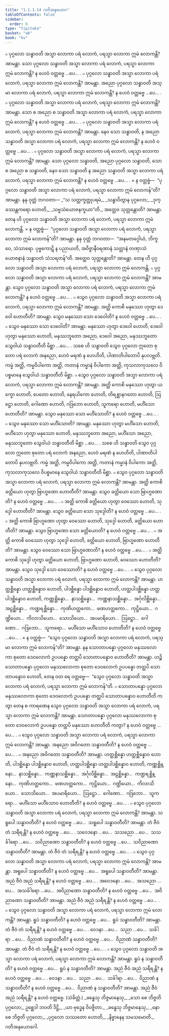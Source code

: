 ```yaml
---
title: "1.1.1.14 ဂတိအနုယောဂ"
tableOfContents: false
sidebar:
  order: 6
type: "tipitaka"
basket: "ab"
book: "kv"
---
```



<DynamicBreadcrumb />

<Division number="69" book="kv">

<Paragraph number="175" book="kv">
๐ ပုဂ္ဂလော သန္ဓာဝတိ အသ္မာ လောကာ ပရံ လောကံ, ပရသ္မာ လောကာ ဣမံ လောကန္တိ? အာမန္တာ. သော ပုဂ္ဂလော သန္ဓာဝတိ အသ္မာ လောကာ ပရံ လောကံ, ပရသ္မာ လောကာ ဣမံ လောကန္တိ? န ဟေဝံ ဝတ္တဗ္ဗေ …ပေ… .
</Paragraph>

</Division>
<Division number="70" book="kv">

<Paragraph number="176" book="kv">
๐ ပုဂ္ဂလော သန္ဓာဝတိ အသ္မာ လောကာ ပရံ လောကံ, ပရသ္မာ လောကာ ဣမံ လောကန္တိ? အာမန္တာ. အညော ပုဂ္ဂလော သန္ဓာဝတိ အသ္မာ လောကာ ပရံ လောကံ, ပရသ္မာ လောကာ ဣမံ လောကန္တိ? န ဟေဝံ ဝတ္တဗ္ဗေ …ပေ… .
</Paragraph>

</Division>
<Division number="71" book="kv">

<Paragraph number="177" book="kv">
๐ ပုဂ္ဂလော သန္ဓာဝတိ အသ္မာ လောကာ ပရံ လောကံ, ပရသ္မာ လောကာ ဣမံ လောကန္တိ? အာမန္တာ. သော စ အညော စ သန္ဓာဝတိ အသ္မာ လောကာ ပရံ လောကံ, ပရသ္မာ လောကာ ဣမံ လောကန္တိ? န ဟေဝံ ဝတ္တဗ္ဗေ …ပေ… .
</Paragraph>

</Division>
<Division number="72" book="kv">

<Paragraph number="178" book="kv">
๐ ပုဂ္ဂလော သန္ဓာဝတိ အသ္မာ လောကာ ပရံ လောကံ, ပရသ္မာ လောကာ ဣမံ လောကန္တိ? အာမန္တာ. နေဝ သော သန္ဓာဝတိ, န အညော သန္ဓာဝတိ အသ္မာ လောကာ ပရံ လောကံ, ပရသ္မာ လောကာ ဣမံ လောကန္တိ? န ဟေဝံ ဝတ္တဗ္ဗေ …ပေ… .
</Paragraph>

</Division>
<Division number="73" book="kv">

<Paragraph number="179" book="kv">
๐ ပုဂ္ဂလော သန္ဓာဝတိ အသ္မာ လောကာ ပရံ လောကံ, ပရသ္မာ လောကာ ဣမံ လောကန္တိ? အာမန္တာ. သော ပုဂ္ဂလော သန္ဓာဝတိ, အညော ပုဂ္ဂလော သန္ဓာဝတိ, သော စ အညော စ သန္ဓာဝတိ, နေဝ သော သန္ဓာဝတိ န အညော သန္ဓာဝတိ အသ္မာ လောကာ ပရံ လောကံ, ပရသ္မာ လောကာ ဣမံ လောကန္တိ? န ဟေဝံ ဝတ္တဗ္ဗေ …ပေ… .
</Paragraph>

</Division>
<Division number="74" book="kv">

<Paragraph number="180" book="kv">
× န ဝတ္တဗ္ဗံ—  “ပုဂ္ဂလော သန္ဓာဝတိ အသ္မာ လောကာ ပရံ လောကံ, ပရသ္မာ လောကာ ဣမံ လောကန်”တိ? အာမန္တာ. နနု ဝုတ္တံ ဘဂဝတာ—
</Paragraph>

<Paragraph number="181" type="verses" book="kv">
_“သ သတ္တက္ခတ္တုပရမံ,_  
_သန္ဓာဝိတွာန ပုဂ္ဂလော;_  
_ဒုက္ခဿန္တကရော ဟောတိ,_  
_သဗ္ဗသံယောဇနက္ခယာ”တိ._  

</Paragraph>

<Paragraph number="182" book="kv">
အတ္ထေဝ သုတ္တန္တောတိ? အာမန္တာ. တေန ဟိ ပုဂ္ဂလော သန္ဓာဝတိ အသ္မာ လောကာ ပရံ လောကံ, ပရသ္မာ လောကာ ဣမံ လောကန္တိ.
</Paragraph>

</Division>
<Division number="75" book="kv">

<Paragraph number="183" book="kv">
× န ဝတ္တဗ္ဗံ—  “ပုဂ္ဂလော သန္ဓာဝတိ အသ္မာ လောကာ ပရံ လောကံ, ပရသ္မာ လောကာ ဣမံ လောကန်”တိ? အာမန္တာ. နနု ဝုတ္တံ ဘဂဝတာ—  “အနမတဂ္ဂေါယံ, ဘိက္ခဝေ, သံသာရော. ပုဗ္ဗကောဋိ န ပညာယတိ, အဝိဇ္ဇာနီဝရဏာနံ သတ္တာနံ တဏှာသံယောဇနာနံ သန္ဓာဝတံ သံသရတန်”တိ. အတ္ထေဝ သုတ္တန္တောတိ? အာမန္တာ. တေန ဟိ ပုဂ္ဂလော သန္ဓာဝတိ အသ္မာ လောကာ ပရံ လောကံ, ပရသ္မာ လောကာ ဣမံ လောကန္တိ.
</Paragraph>

</Division>
<Division number="76" book="kv">

<Paragraph number="184" book="kv">
๐ ပုဂ္ဂလော သန္ဓာဝတိ အသ္မာ လောကာ ပရံ လောကံ, ပရသ္မာ လောကာ ဣမံ လောကန္တိ? အာမန္တာ. သွေဝ ပုဂ္ဂလော သန္ဓာဝတိ အသ္မာ လောကာ ပရံ လောကံ, ပရသ္မာ လောကာ ဣမံ လောကန္တိ? န ဟေဝံ ဝတ္တဗ္ဗေ …ပေ… .
</Paragraph>

</Division>
<Division number="77" book="kv">

<Paragraph number="185" book="kv">
๐ သွေဝ ပုဂ္ဂလော သန္ဓာဝတိ အသ္မာ လောကာ ပရံ လောကံ, ပရသ္မာ လောကာ ဣမံ လောကန္တိ? အာမန္တာ. အတ္ထိ ကောစိ မနုဿော ဟုတွာ ဒေဝေါ ဟောတီတိ? အာမန္တာ. သွေဝ မနုဿော သော ဒေဝေါတိ? န ဟေဝံ ဝတ္တဗ္ဗေ …ပေ… .
</Paragraph>

</Division>
<Division number="78" book="kv">

<Paragraph number="186" book="kv">
๐ သွေဝ မနုဿော သော ဒေဝေါတိ? အာမန္တာ. မနုဿော ဟုတွာ ဒေဝေါ ဟောတိ, ဒေဝေါ ဟုတွာ မနုဿော ဟောတိ, မနုဿဘူတော အညော, ဒေဝေါ အညော, မနုဿဘူတော သွေဝါယံ သန္ဓာဝတီတိ မိစ္ဆာ …ပေ… .
</Paragraph>

<Paragraph number="187" book="kv">
သစေ ဟိ သန္ဓာဝတိ သွေဝ ပုဂ္ဂလော ဣတော စုတော ပရံ လောကံ အနညော, ဟေဝံ မရဏံ န ဟေဟိတိ, ပါဏာတိပါတောပိ နုပလဗ္ဘတိ. ကမ္မံ အတ္ထိ, ကမ္မဝိပါကော အတ္ထိ, ကတာနံ ကမ္မာနံ ဝိပါကော အတ္ထိ, ကုသလာကုသလေ ဝိပစ္စမာနေ သွေဝါယံ သန္ဓာဝတီတိ မိစ္ဆာ.
</Paragraph>

</Division>
<Division number="79" book="kv">

<Paragraph number="188" book="kv">
๐ သွေဝ ပုဂ္ဂလော သန္ဓာဝတိ အသ္မာ လောကာ ပရံ လောကံ, ပရသ္မာ လောကာ ဣမံ လောကန္တိ? အာမန္တာ. အတ္ထိ ကောစိ မနုဿော ဟုတွာ ယက္ခော ဟောတိ, ပေတော ဟောတိ, နေရယိကော ဟောတိ, တိရစ္ဆာနဂတော ဟောတိ, ဩဋ္ဌော ဟောတိ, ဂေါဏော ဟောတိ, ဂဒြဘော ဟောတိ, သူကရော ဟောတိ, မဟိံသော ဟောတီတိ? အာမန္တာ. သွေဝ မနုဿော သော မဟိံသောတိ? န ဟေဝံ ဝတ္တဗ္ဗေ …ပေ… .
</Paragraph>

</Division>
<Division number="80" book="kv">

<Paragraph number="189" book="kv">
๐ သွေဝ မနုဿော သော မဟိံသောတိ? အာမန္တာ. မနုဿော ဟုတွာ မဟိံသော ဟောတိ, မဟိံသော ဟုတွာ မနုဿော ဟောတိ, မနုဿဘူတော အညော, မဟိံသော အညော, မနုဿဘူတော သွေဝါယံ သန္ဓာဝတီတိ မိစ္ဆာ …ပေ… .
</Paragraph>

<Paragraph number="190" book="kv">
သစေ ဟိ သန္ဓာဝတိ သွေဝ ပုဂ္ဂလော ဣတော စုတော ပရံ လောကံ အနညော, ဟေဝံ မရဏံ န ဟေဟိတိ, ပါဏာတိပါတောပိ နုပလဗ္ဘတိ. ကမ္မံ အတ္ထိ, ကမ္မဝိပါကော အတ္ထိ, ကတာနံ ကမ္မာနံ ဝိပါကော အတ္ထိ, ကုသလာကုသလေ ဝိပစ္စမာနေ သွေဝါယံ သန္ဓာဝတီတိ မိစ္ဆာ.
</Paragraph>

</Division>
<Division number="81" book="kv">

<Paragraph number="191" book="kv">
๐ သွေဝ ပုဂ္ဂလော သန္ဓာဝတိ အသ္မာ လောကာ ပရံ လောကံ, ပရသ္မာ လောကာ ဣမံ လောကန္တိ? အာမန္တာ. အတ္ထိ ကောစိ ခတ္တိယော ဟုတွာ ဗြာဟ္မဏော ဟောတီတိ? အာမန္တာ. သွေဝ ခတ္တိယော သော ဗြာဟ္မဏောတိ? န ဟေဝံ ဝတ္တဗ္ဗေ …ပေ… .
</Paragraph>

</Division>
<Division number="82" book="kv">

<Paragraph number="192" book="kv">
๐ အတ္ထိ ကောစိ ခတ္တိယော ဟုတွာ ဝေဿော ဟောတိ, သုဒ္ဒေါ ဟောတီတိ? အာမန္တာ. သွေဝ ခတ္တိယော သော သုဒ္ဒေါတိ? န ဟေဝံ ဝတ္တဗ္ဗေ …ပေ… .
</Paragraph>

</Division>
<Division number="83" book="kv">

<Paragraph number="193" book="kv">
๐ အတ္ထိ ကောစိ ဗြာဟ္မဏော ဟုတွာ ဝေဿော ဟောတိ, သုဒ္ဒေါ ဟောတိ, ခတ္တိယော ဟောတီတိ? အာမန္တာ. သွေဝ ဗြာဟ္မဏော သော ခတ္တိယောတိ? န ဟေဝံ ဝတ္တဗ္ဗေ …ပေ… .
</Paragraph>

</Division>
<Division number="84" book="kv">

<Paragraph number="194" book="kv">
๐ အတ္ထိ ကောစိ ဝေဿော ဟုတွာ သုဒ္ဒေါ ဟောတိ, ခတ္တိယော ဟောတိ, ဗြာဟ္မဏော ဟောတီတိ? အာမန္တာ. သွေဝ ဝေဿော သော ဗြာဟ္မဏောတိ? န ဟေဝံ ဝတ္တဗ္ဗေ …ပေ… .
</Paragraph>

</Division>
<Division number="85" book="kv">

<Paragraph number="195" book="kv">
๐ အတ္ထိ ကောစိ သုဒ္ဒေါ ဟုတွာ ခတ္တိယော ဟောတိ, ဗြာဟ္မဏော ဟောတိ, ဝေဿော ဟောတီတိ? အာမန္တာ. သွေဝ သုဒ္ဒေါ သော ဝေဿောတိ? န ဟေဝံ ဝတ္တဗ္ဗေ …ပေ… .
</Paragraph>

</Division>
<Division number="86" book="kv">

<Paragraph number="196" book="kv">
๐ သွေဝ ပုဂ္ဂလော သန္ဓာဝတိ အသ္မာ လောကာ ပရံ လောကံ, ပရသ္မာ လောကာ ဣမံ လောကန္တိ? အာမန္တာ. ဟတ္ထစ္ဆိန္နော ဟတ္ထစ္ဆိန္နောဝ ဟောတိ, ပါဒစ္ဆိန္နော ပါဒစ္ဆိန္နောဝ ဟောတိ, ဟတ္ထပါဒစ္ဆိန္နော ဟတ္ထပါဒစ္ဆိန္နောဝ ဟောတိ, ကဏ္ဏစ္ဆိန္နော…  နာသစ္ဆိန္နော…  ကဏ္ဏနာသစ္ဆိန္နော…  အင်္ဂုလိစ္ဆိန္နော…  အဠစ္ဆိန္နော…  ကဏ္ဍရစ္ဆိန္နော…  ကုဏိဟတ္ထကော…  ဖဏဟတ္ထကော…  ကုဋ္ဌိယော…  ဂဏ္ဍိယော…  ကိလာသိယော…  သောသိယော…  အပမာရိယော…  ဩဋ္ဌော…  ဂေါဏော…  ဂဒြဘော…  သူကရော…  မဟိံသော မဟိံသောဝ ဟောတီတိ? န ဟေဝံ ဝတ္တဗ္ဗေ …ပေ… .
</Paragraph>

</Division>
<Division number="87" book="kv">

<Paragraph number="197" book="kv">
× န ဝတ္တဗ္ဗံ—  “သွေဝ ပုဂ္ဂလော သန္ဓာဝတိ အသ္မာ လောကာ ပရံ လောကံ, ပရသ္မာ လောကာ ဣမံ လောကန်”တိ? အာမန္တာ. နနု သောတာပန္နော ပုဂ္ဂလော မနုဿလောကာ စုတော ဒေဝလောကံ ဥပပန္နော တတ္ထပိ သောတာပန္နောဝ ဟောတီတိ? အာမန္တာ.
</Paragraph>

<Paragraph number="198" book="kv">
ဟဉ္စိ သောတာပန္နော ပုဂ္ဂလော မနုဿလောကာ စုတော ဒေဝလောကံ ဥပပန္နော တတ္ထပိ သောတာပန္နောဝ ဟောတိ, တေန ဝတ ရေ ဝတ္တဗ္ဗေ—  “သွေဝ ပုဂ္ဂလော သန္ဓာဝတိ အသ္မာ လောကာ ပရံ လောကံ, ပရသ္မာ လောကာ ဣမံ လောကန်”တိ.
</Paragraph>

</Division>
<Division number="88" book="kv">

<Paragraph number="199" book="kv">
๐ သောတာပန္နော ပုဂ္ဂလော မနုဿလောကာ စုတော ဒေဝလောကံ ဥပပန္နော တတ္ထပိ သောတာပန္နောဝ ဟောတီတိ ကတွာ တေန စ ကာရဏေန သွေဝ ပုဂ္ဂလော သန္ဓာဝတိ အသ္မာ လောကာ ပရံ လောကံ, ပရသ္မာ လောကာ ဣမံ လောကန္တိ? အာမန္တာ. သောတာပန္နော ပုဂ္ဂလော မနုဿလောကာ စုတော ဒေဝလောကံ ဥပပန္နော တတ္ထပိ မနုဿော ဟောတီတိ ကတွာ? န ဟေဝံ ဝတ္တဗ္ဗေ …ပေ… .
</Paragraph>

</Division>
<Division number="89" book="kv">

<Paragraph number="200" book="kv">
๐ သွေဝ ပုဂ္ဂလော သန္ဓာဝတိ အသ္မာ လောကာ ပရံ လောကံ, ပရသ္မာ လောကာ ဣမံ လောကန္တိ? အာမန္တာ. အနညော အဝိဂတော သန္ဓာဝတီတိ? န ဟေဝံ ဝတ္တဗ္ဗေ …ပေ… .
</Paragraph>

</Division>
<Division number="90" book="kv">

<Paragraph number="201" book="kv">
๐ အနညော အဝိဂတော သန္ဓာဝတီတိ? အာမန္တာ. ဟတ္ထစ္ဆိန္နော ဟတ္ထစ္ဆိန္နောဝ ဟောတိ, ပါဒစ္ဆိန္နော ပါဒစ္ဆိန္နောဝ ဟောတိ, ဟတ္ထပါဒစ္ဆိန္နော ဟတ္ထပါဒစ္ဆိန္နောဝ ဟောတိ, ကဏ္ဏစ္ဆိန္နော…  နာသစ္ဆိန္နော…  ကဏ္ဏနာသစ္ဆိန္နော…  အင်္ဂုလိစ္ဆိန္နော…  အဠစ္ဆိန္နော…  ကဏ္ဍရစ္ဆိန္နော…  ကုဏိဟတ္ထကော…  ဖဏဟတ္ထကော…  ကုဋ္ဌိယော…  ဂဏ္ဍိယော…  ကိလာသိယော…  သောသိယော…  အပမာရိယော…  ဩဋ္ဌော…  ဂေါဏော…  ဂဒြဘော…  သူကရော…  မဟိံသော မဟိံသောဝ ဟောတီတိ? န ဟေဝံ ဝတ္တဗ္ဗေ …ပေ… .
</Paragraph>

</Division>
<Division number="91" book="kv">

<Paragraph number="202" book="kv">
๐ သွေဝ ပုဂ္ဂလော သန္ဓာဝတိ အသ္မာ လောကာ ပရံ လောကံ, ပရသ္မာ လောကာ ဣမံ လောကန္တိ? အာမန္တာ. သရူပေါ သန္ဓာဝတီတိ? န ဟေဝံ ဝတ္တဗ္ဗေ …ပေ…  သရူပေါ သန္ဓာဝတီတိ? အာမန္တာ. တံ ဇီဝံ တံ သရီရန္တိ? န ဟေဝံ ဝတ္တဗ္ဗေ …ပေ… .
</Paragraph>

<Paragraph number="203" book="kv">
သဝေဒနော …ပေ…  သသညော …ပေ…  သသင်္ခါရော …ပေ…  သဝိညာဏော သန္ဓာဝတီတိ? န ဟေဝံ ဝတ္တဗ္ဗေ …ပေ…  သဝိညာဏော သန္ဓာဝတီတိ? အာမန္တာ. တံ ဇီဝံ တံ သရီရန္တိ? န ဟေဝံ ဝတ္တဗ္ဗေ …ပေ… .
</Paragraph>

</Division>
<Division number="92" book="kv">

<Paragraph number="204" book="kv">
๐ သွေဝ ပုဂ္ဂလော သန္ဓာဝတိ အသ္မာ လောကာ ပရံ လောကံ, ပရသ္မာ လောကာ ဣမံ လောကန္တိ? အာမန္တာ. အရူပေါ သန္ဓာဝတီတိ? န ဟေဝံ ဝတ္တဗ္ဗေ …ပေ…  အရူပေါ သန္ဓာဝတီတိ? အာမန္တာ. အညံ ဇီဝံ အညံ သရီရန္တိ? န ဟေဝံ ဝတ္တဗ္ဗေ …ပေ… .
</Paragraph>

<Paragraph number="205" book="kv">
အဝေဒနော …ပေ…  အသညော …ပေ…  အသင်္ခါရော …ပေ…  အဝိညာဏော သန္ဓာဝတီတိ? န ဟေဝံ ဝတ္တဗ္ဗေ …ပေ…  အဝိညာဏော သန္ဓာဝတီတိ? အာမန္တာ. အညံ ဇီဝံ အညံ သရီရန္တိ? န ဟေဝံ ဝတ္တဗ္ဗေ …ပေ… .
</Paragraph>

</Division>
<Division number="93" book="kv">

<Paragraph number="206" book="kv">
๐ သွေဝ ပုဂ္ဂလော သန္ဓာဝတိ အသ္မာ လောကာ ပရံ လောကံ, ပရသ္မာ လောကာ ဣမံ လောကန္တိ? အာမန္တာ. ရူပံ သန္ဓာဝတီတိ? န ဟေဝံ ဝတ္တဗ္ဗေ …ပေ…  ရူပံ သန္ဓာဝတီတိ? အာမန္တာ. တံ ဇီဝံ တံ သရီရန္တိ? န ဟေဝံ ဝတ္တဗ္ဗေ …ပေ… .
</Paragraph>

<Paragraph number="207" book="kv">
ဝေဒနာ …ပေ…  သညာ …ပေ…  သင်္ခါရာ …ပေ…  ဝိညာဏံ သန္ဓာဝတီတိ? န ဟေဝံ ဝတ္တဗ္ဗေ …ပေ…  ဝိညာဏံ သန္ဓာဝတီတိ? အာမန္တာ. တံ ဇီဝံ တံ သရီရန္တိ? န ဟေဝံ ဝတ္တဗ္ဗေ …ပေ… .
</Paragraph>

</Division>
<Division number="94" book="kv">

<Paragraph number="208" book="kv">
๐ သွေဝ ပုဂ္ဂလော သန္ဓာဝတိ အသ္မာ လောကာ ပရံ လောကံ, ပရသ္မာ လောကာ ဣမံ လောကန္တိ? အာမန္တာ. ရူပံ န သန္ဓာဝတီတိ? န ဟေဝံ ဝတ္တဗ္ဗေ …ပေ…  ရူပံ န သန္ဓာဝတီတိ? အာမန္တာ. အညံ ဇီဝံ အညံ သရီရန္တိ? န ဟေဝံ ဝတ္တဗ္ဗေ …ပေ… .
</Paragraph>

<Paragraph number="209" book="kv">
ဝေဒနာ …ပေ…  သညာ …ပေ…  သင်္ခါရာ …ပေ…  ဝိညာဏံ န သန္ဓာဝတီတိ? န ဟေဝံ ဝတ္တဗ္ဗေ …ပေ…  ဝိညာဏံ န သန္ဓာဝတီတိ? အာမန္တာ. အညံ ဇီဝံ အညံ သရီရန္တိ? န ဟေဝံ ဝတ္တဗ္ဗေ. (သံခိတ္တံ.)
</Paragraph>

<Paragraph number="210" type="verses" book="kv">
_ခန္ဓေသု ဘိဇ္ဇမာနေသု,_  
_သော စေ ဘိဇ္ဇတိ ပုဂ္ဂလော;_  
ဥစ္ဆေဒါ ဘဝတိ ဒိဋ္ဌိ,_  
_ယာ ဗုဒ္ဓေန ဝိဝဇ္ဇိတာ._  

</Paragraph>

<Paragraph number="211" type="verses" book="kv">
_ခန္ဓေသု ဘိဇ္ဇမာနေသု,_  
_နော စေ ဘိဇ္ဇတိ ပုဂ္ဂလော;_  
_ပုဂ္ဂလော သဿတော ဟောတိ,_  
_နိဗ္ဗာနေန သမသမောတိ._  


</Paragraph>
</Division>

<Paragraph number="212" type="center" book="kv">
ဂတိအနုယောဂေါ.
</Paragraph>